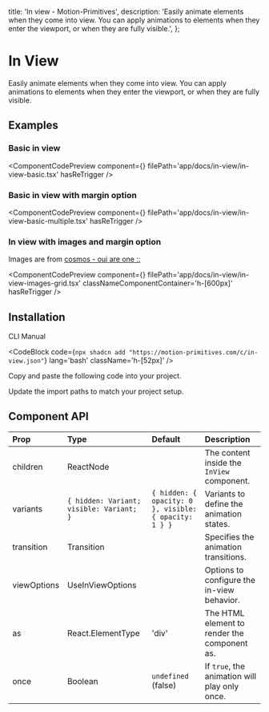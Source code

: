   title: 'In view - Motion-Primitives',
  description:
    'Easily animate elements when they come into view. You can apply animations to elements when they enter the viewport, or when they are fully visible.',
};


# In View

Easily animate elements when they come into view. You can apply animations to elements when they enter the viewport, or when they are fully visible.

## Examples

### Basic in view

<ComponentCodePreview
  component={<InViewBasic />}
  filePath='app/docs/in-view/in-view-basic.tsx'
  hasReTrigger
/>

### Basic in view with margin option

<ComponentCodePreview
  component={<InViewBasicMultiple />}
  filePath='app/docs/in-view/in-view-basic-multiple.tsx'
  hasReTrigger
/>

### In view with images and margin option

Images are from [cosmos - oui are one ::](https://www.cosmos.so/biancadjardins/oui-are-one-%3A%3A)

<ComponentCodePreview
  component={<InViewImagesGrid />}
  filePath='app/docs/in-view/in-view-images-grid.tsx'
  classNameComponentContainer='h-[600px]'
  hasReTrigger
/>

## Installation

<Tabs defaultValue="cli">

<TabsList>
  <TabsTrigger value='cli'>CLI</TabsTrigger>
  <TabsTrigger value='manual'>Manual</TabsTrigger>
</TabsList>

<TabsContent value="cli">

<CodeBlock
  code={`npx shadcn add "https://motion-primitives.com/c/in-view.json"`}
  lang='bash'
  className='h-[52px]'
/>

</TabsContent>

<TabsContent value="manual">

<Steps>

<Step>Copy and paste the following code into your project.</Step>

<CodeBlock filePath='components/core/in-view.tsx' />

<Step>Update the import paths to match your project setup.</Step>

</Steps>

</TabsContent>

</Tabs>

## Component API

| Prop        | Type                                     | Default                                               | Description                                  |
| :---------- | :--------------------------------------- | :---------------------------------------------------- | :--------------------------------------------|
| children    | ReactNode                                |                                                       | The content inside the `InView` component.   |
| variants    | `{ hidden: Variant; visible: Variant; }` | `{ hidden: { opacity: 0 }, visible: { opacity: 1 } }` | Variants to define the animation states.     |
| transition  | Transition                               |                                                       | Specifies the animation transitions.         |
| viewOptions | UseInViewOptions                         |                                                       | Options to configure the in-view behavior.   |
| as          | React.ElementType                        | 'div'                                                 | The HTML element to render the component as. |
| once        | Boolean                                  | `undefined` (false)                                   | If `true`, the animation will play only once.|
